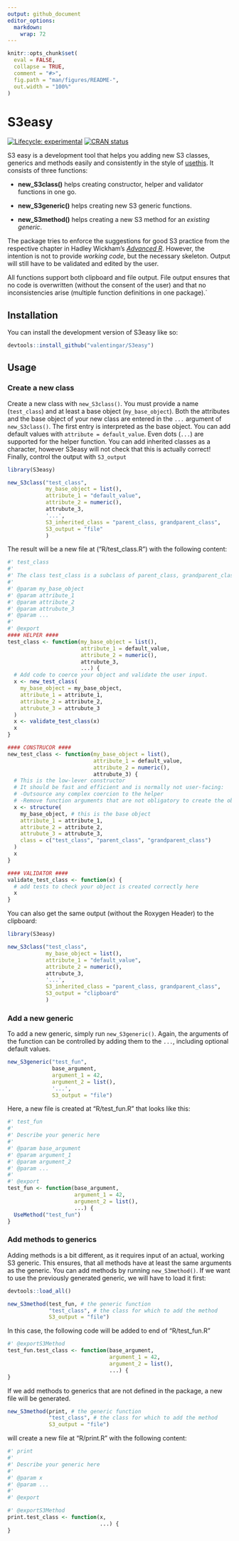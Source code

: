 ```yaml
---
output: github_document
editor_options: 
  markdown: 
    wrap: 72
---
```


<!-- README.md is generated from README.Rmd. Please edit that file -->

```r
knitr::opts_chunk$set(
  eval = FALSE,
  collapse = TRUE,
  comment = "#>",
  fig.path = "man/figures/README-",
  out.width = "100%"
)
```

# S3easy

<!-- badges: start -->

[![Lifecycle:
experimental](https://img.shields.io/badge/lifecycle-experimental-orange.svg)](https://lifecycle.r-lib.org/articles/stages.html#experimental)
[![CRAN
status](https://www.r-pkg.org/badges/version/S3easy)](https://CRAN.R-project.org/package=S3easy)

<!-- badges: end -->

S3 easy is a development tool that helps you adding new S3 classes,
generics and methods easily and consistently in the style of
[usethis](https://usethis.r-lib.org/index.html). It consists of three
functions:

-    **new_S3class()** helps creating constructor, helper and validator
    functions in one go.

-   **new_S3generic()** helps creating new S3 generic functions.

-   **new_S3method()** helps creating a new S3 method for an *existing
    generic*.

The package tries to enforce the suggestions for good S3 practice from
the respective chapter in Hadley Wickham's [*Advanced
R*](https://adv-r.hadley.nz/index.html). However, the intention is not
to provide *working code*, but the necessary skeleton. Output will still
have to be validated and edited by the user.

All functions support both clipboard and file output. File output
ensures that no code is overwritten (without the consent of the user)
and that no inconsistencies arise (multiple function definitions in one
package).´

## Installation

You can install the development version of S3easy like so:

```r
devtools::install_github("valentingar/S3easy")
```

## Usage

### Create a new class

Create a new class with `new_S3class()`. You must provide a name
(`test_class`) and at least a base object (`my_base_object`). Both the
attributes and the base object of your new class are entered in the
`...` argument of `new_S3class()`. The first entry is interpreted as the
base object. You can add default values with
`attribute = default_value`. Even dots (`...`) are supported for the
helper function. You can add inherited classes as a character, however
S3easy will not check that this is actually correct! Finally, control
the output with `S3_output`

```r
library(S3easy)

new_S3class("test_class",
            my_base_object = list(),
            attribute_1 = "default_value",
            attribute_2 = numeric(),
            attrubute_3,
            '...',
            S3_inherited_class = "parent_class, grandparent_class",
            S3_output = "file"
            )

```

The result will be a new file at ("R/test_class.R") with the following
content:

```r
#' test_class
#'
#' The class test_class is a subclass of parent_class, grandparent_class and represents...
#'
#' @param my_base_object
#' @param attribute_1
#' @param attribute_2
#' @param attrubute_3
#' @param ...
#'
#' @export
#### HELPER ####
test_class <- function(my_base_object = list(),
                       attribute_1 = default_value,
                       attribute_2 = numeric(),
                       attrubute_3,
                       ...) {
  # Add code to coerce your object and validate the user input.
  x <- new_test_class(
    my_base_object = my_base_object,
    attribute_1 = attribute_1,
    attribute_2 = attribute_2,
    attrubute_3 = attrubute_3
  )
  x <- validate_test_class(x)
  x
}

#### CONSTRUCOR ####
new_test_class <- function(my_base_object = list(),
                           attribute_1 = default_value,
                           attribute_2 = numeric(),
                           attrubute_3) {
  # This is the low-lever constructor
  # It should be fast and efficient and is normally not user-facing:
  # -Outsource any complex coercion to the helper
  # -Remove function arguments that are not obligatory to create the object
  x <- structure(
    my_base_object, # this is the base object
    attribute_1 = attribute_1,
    attribute_2 = attribute_2,
    attrubute_3 = attrubute_3,
    class = c("test_class", "parent_class", "grandparent_class")
  )
  x
}

#### VALIDATOR ####
validate_test_class <- function(x) {
  # add tests to check your object is created correctly here
  x
}

```

You can also get the same output (without the Roxygen Header) to the
clipboard:

```r
library(S3easy)

new_S3class("test_class",
            my_base_object = list(),
            attribute_1 = "default_value",
            attribute_2 = numeric(),
            attrubute_3,
            '...',
            S3_inherited_class = "parent_class, grandparent_class",
            S3_output = "clipboard"
            )

```

### Add a new generic

To add a new generic, simply run `new_S3generic()`. Again, the arguments
of the function can be controlled by adding them to the `...`, including
optional default values.

```r
new_S3generic("test_fun",
              base_argument,
              argument_1 = 42, 
              argument_2 = list(),
              '...',
              S3_output = "file")

```

Here, a new file is created at "R/test_fun.R" that looks like this:

```r
#' test_fun
#'
#' Describe your generic here
#'
#' @param base_argument
#' @param argument_1
#' @param argument_2
#' @param ...
#'
#' @export
test_fun <- function(base_argument,
                     argument_1 = 42,
                     argument_2 = list(),
                     ...) {
  UseMethod("test_fun")
}

```

### Add methods to generics

Adding methods is a bit different, as it requires input of an actual,
working S3 generic. This ensures, that all methods have at least the
same arguments as the generic. You can add methods by running
`new_S3method()`. If we want to use the previously generated generic, we
will have to load it first:

```r
devtools::load_all()

new_S3method(test_fun, # the generic function
             "test_class", # the class for which to add the method
             S3_output = "file")
```

In this case, the following code will be added to end of "R/test_fun.R"

```r

#' @exportS3Method
test_fun.test_class <- function(base_argument,
                                argument_1 = 42,
                                argument_2 = list(),
                                ...) {
}
```

If we add methods to generics that are not defined in the package, a new
file will be generated.

```r

new_S3method(print, # the generic function
             "test_class", # the class for which to add the method
             S3_output = "file")
```

will create a new file at "R/print.R" with the following content:

```r
#' print
#'
#' Describe your generic here
#'
#' @param x
#' @param ...
#'
#' @export

#' @exportS3Method
print.test_class <- function(x,
                             ...) {
}

```
